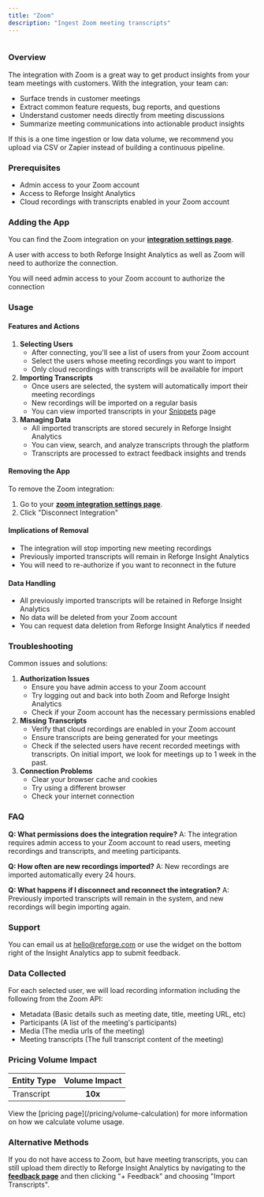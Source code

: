 ```yaml
---
title: "Zoom"
description: "Ingest Zoom meeting transcripts"
---
```


<Frame>
  <img
    src="zoom.png"
    style={{ width:"100%" }}
    alt=""
    title=""
  />
</Frame>

### Overview

The integration with Zoom is a great way to get product insights from your team meetings with customers. With the integration, your team can:

- Surface trends in customer meetings
- Extract common feature requests, bug reports, and questions
- Understand customer needs directly from meeting discussions
- Summarize meeting communications into actionable product insights

<Note>
  If this is a one time ingestion or low data volume, we recommend you upload via
  CSV or Zapier instead of building a continuous pipeline.
</Note>

### Prerequisites

- Admin access to your Zoom account
- Access to Reforge Insight Analytics
- Cloud recordings with transcripts enabled in your Zoom account

### Adding the App

You can find the Zoom integration on your [**integration settings page**](https://insights.reforge.com/w/default/settings/integrations/zoom).

A user with access to both Reforge Insight Analytics as well as Zoom will need to authorize the connection.

<Note>
  You will need admin access to your Zoom account to authorize the connection
</Note>

<Steps>
  <Step title='Go to "Settings"'>
    
  </Step>
  <Step title='Click "Integrations" in the navigation menu'>
    
  </Step>
  <Step title='Click "Zoom"'>
    
  </Step>
  <Step title='Click "Connect"'>
    
  </Step>
  <Step title="If necessary, log in to Zoom using the appropriate account">
    
  </Step>
  <Step title="Review and approve the permissions requested">
    
  </Step>
  <Step title="Once confirmed, you will be returned to Reforge Insight Analytics where you can select users for which to import meeting recording transcripts">
    
  </Step>
</Steps>

### Usage

#### Features and Actions

1. **Selecting Users**
   - After connecting, you'll see a list of users from your Zoom account
   - Select the users whose meeting recordings you want to import
   - Only cloud recordings with transcripts will be available for import
2. **Importing Transcripts**
   - Once users are selected, the system will automatically import their meeting recordings
   - New recordings will be imported on a regular basis
   - You can view imported transcripts in your [Snippets](https://docs.monterey.ai/snippets) page
3. **Managing Data**
   - All imported transcripts are stored securely in Reforge Insight Analytics
   - You can view, search, and analyze transcripts through the platform
   - Transcripts are processed to extract feedback insights and trends

#### Removing the App

To remove the Zoom integration:

1. Go to your [**zoom integration settings page**](https://insights.reforge.com/w/default/settings/integrations/zoom).
2. Click "Disconnect Integration"

#### Implications of Removal

- The integration will stop importing new meeting recordings
- Previously imported transcripts will remain in Reforge Insight Analytics
- You will need to re-authorize if you want to reconnect in the future

#### Data Handling

- All previously imported transcripts will be retained in Reforge Insight Analytics
- No data will be deleted from your Zoom account
- You can request data deletion from Reforge Insight Analytics if needed

### Troubleshooting

Common issues and solutions:

1. **Authorization Issues**
   - Ensure you have admin access to your Zoom account
   - Try logging out and back into both Zoom and Reforge Insight Analytics
   - Check if your Zoom account has the necessary permissions enabled
2. **Missing Transcripts**
   - Verify that cloud recordings are enabled in your Zoom account
   - Ensure transcripts are being generated for your meetings
   - Check if the selected users have recent recorded meetings with transcripts. On initial import, we look for meetings up to 1 week in the past.
3. **Connection Problems**
   - Clear your browser cache and cookies
   - Try using a different browser
   - Check your internet connection

### FAQ

**Q: What permissions does the integration require?**
A: The integration requires admin access to your Zoom account to read users, meeting recordings and transcripts, and meeting participants.

**Q: How often are new recordings imported?**
A: New recordings are imported automatically every 24 hours.

**Q: What happens if I disconnect and reconnect the integration?**
A: Previously imported transcripts will remain in the system, and new recordings will begin importing again.

### Support

You can email us at [hello@reforge.com](mailto:hello@reforge.com) or use the widget on the bottom right of the Insight Analytics app to submit feedback.

### Data Collected

For each selected user, we will load recording information including the following from the Zoom API:

- Metadata (Basic details such as meeting date, title, meeting URL, etc)
- Participants (A list of the meeting's participants)
- Media (The media urls of the meeting)
- Meeting transcripts (The full transcript content of the meeting)

### Pricing Volume Impact

| Entity Type | Volume Impact |
| :---------- | :-----------: |
| Transcript  | **10x**       |

<Info>
  View the [pricing page](/pricing/volume-calculation) for more information on how we calculate volume usage.
</Info>

### Alternative Methods

If you do not have access to Zoom, but have meeting transcripts, you can still upload them directly to Reforge Insight Analytics by navigating to the
[**feedback page**](https://insights.reforge.com/w/default/snippets/feedback) and then clicking "\+ Feedback" and choosing "Import Transcripts".